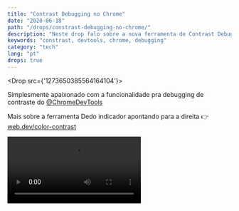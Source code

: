 ```yaml
---
title: "Contrast Debugging no Chrome"
date: "2020-06-18"
path: "/drops/constrast-debugging-no-chrome/"
description: "Neste drop falo sobre a nova ferramenta de Contrast Debugging no Chrome."
keywords: "constrast, devtools, chrome, debugging"
category: "tech"
lang: "pt"
drops: true
---
```



<Drop src={'1273650385564164104'}>

Simplesmente apaixonado com a funcionalidade pra debugging de contraste do [@ChromeDevTools](https://twitter.com/ChromeDevTools)

Mais sobre a ferramenta Dedo indicador apontando para a direita 👉 [web.dev/color-contrast](https://web.dev/color-contrast)

<Video src="https://video.twimg.com/tweet_video/EazqJzbWAAAaWxy.mp4" />

</Drop>
